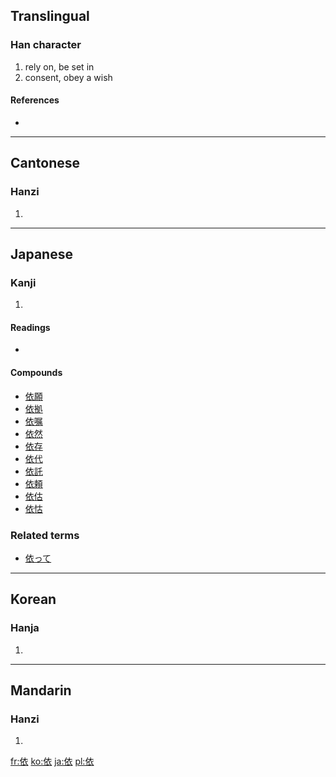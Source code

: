 ==Translingual==

===Han character===
{{Han char|rn=9|rad=人|as=06|sn=8|four=2023<sub>2</sub>|canj=人卜竹女 (OYHV)}}

# rely on, be set in
# consent, obey a wish

====References====
* {{Han ref|kx=0102.180|dkj=00607|dj=0217.020|hdz=10152.080|uh=4F9D|ud=20381|bh=A8CC|bd=43212}}

----

==Cantonese==

===Hanzi===
{{yue-hanzi|jyut=|y=yi1}}

# {{defn|Cantonese}}

----

==Japanese==

===Kanji===
{{ja-kanji|grade=c|rs=人06}}

# {{defn|Japanese}}

====Readings====
* {{ja-readings|on=[[い]] ([[i]]), [[え]] ([[e]])|kun=[[よる]] ([[依る]], [[yoru]])}}

====Compounds====
* [[依願]]
* [[依拠]]
* [[依嘱]]
* [[依然]]
* [[依存]]
* [[依代]]
* [[依託]]
* [[依頼]]
* [[依估]]
* [[依怙]]

===Related terms===
* [[依って]]

----

==Korean==

===Hanja===
{{ko-hanja|hangeul=의|rv=ui|mr=ŭi}}

# {{defn|Korean}}

----

==Mandarin==

===Hanzi===
{{cmn-hanzi|pin=[[yī]] ([[yi1]])|wg=i<sup>1</sup>}}

# {{defn|Mandarin}}

[[fr:依]]
[[ko:依]]
[[ja:依]]
[[pl:依]]